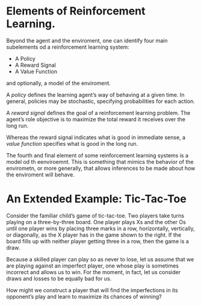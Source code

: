 # Elements of Reinforcement Learning.

Beyond the agent and the enviroment, one can identify four main subelements od a reinforcement learning system:

* A Policy
* A Reward Signal
* A Value Function

and optionally, a model of the enviroment.

A *policy* defines the learning agent's way of behaving at a given time. In general, policies may be stochastic, specifying probabilities for each action. 

A *reward signal* defines the goal of a reinforcement learning problem. The agent's role objective is to maximize the total reward it receives over the long run. 

Whereas the reward signal indicates what is good in immediate sense, a *value function* specifies what is good in the long run. 

The fourth and final element of some reinforcement learning systems is a model od th eenviroemnt. This is something that mimics the behavior of the envirometn, or more generally, that allows inferences to be made about how the enviroment will behave.

# An Extended Example: Tic-Tac-Toe

Consider the familiar child’s game of tic-tac-toe. Two players take turns playing on a three-by-three board. One player plays Xs and the other Os until one player wins by placing three marks in a row, horizontally, vertically, or diagonally, as the X player has in the game shown to the right. If the board fills up with neither player getting three in a row, then the game is a draw.

Because a skilled player can play so as never to lose, let us assume that we are playing against an imperfect player, one whose play is sometimes incorrect and allows us to win. For the moment, in fact, let us consider draws and losses to be equally bad for us. 

How might we construct a player that will find the imperfections in its opponent’s play and learn to maximize its chances of winning?